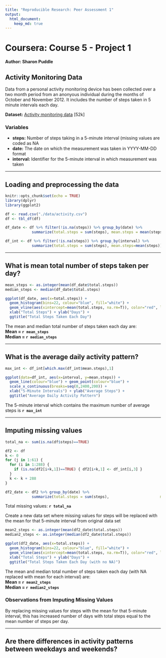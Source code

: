 ```yaml
---
title: "Reproducible Research: Peer Assessment 1"
output: 
  html_document:
    keep_md: true
---
```

Coursera: Course 5 - Project 1
==============================
**Author: Sharon Puddle**  

## Activity Monitoring Data

Data from a personal activity monitoring device has been collected over a two month period from an anonyous individual during the months of October and November 2012. It includes the number of steps taken in 5 minute intervals each day.

**Dataset:** [Activity monitoring data](https://d396qusza40orc.cloudfront.net/repdata%2Fdata%2Factivity.zip) [52k]

### Variables
- **steps:** Number of steps taking in a 5-minute interval (missing values are coded as NA
- **date:** The date on which the measurement was taken in YYYY-MM-DD format
- **interval:** Identifier for the 5-minute interval in which measurement was taken  
  
---
  
## Loading and preprocessing the data
```r
knitr::opts_chunk$set(echo = TRUE)
library(dplyr)
library(ggplot2)

df <- read.csv("./data/activity.csv")
df <- tbl_df(df)

df_date <- df %>% filter(!is.na(steps)) %>% group_by(date) %>%
            summarize(total.steps = sum(steps), mean.steps = mean(steps))

df_int <- df %>% filter(!is.na(steps)) %>% group_by(interval) %>%
            summarize(total.steps = sum(steps), mean.steps=mean(steps))
```
  
---
  
## What is mean total number of steps taken per day?
```r
mean_steps <- as.integer(mean(df_date$total.steps))
median_steps <- median(df_date$total.steps)

ggplot(df_date, aes(x=total.steps)) + 
  geom_histogram(bins=22, colour="blue", fill="white") + 
  geom_vline(aes(xintercept=mean(total.steps, na.rm=T)), color="red", linetype="dashed", size=1) + 
  xlab("Total Steps") + ylab("Days") + 
  ggtitle("Total Steps Taken Each Day")
```
  
The mean and median total number of steps taken each day are:  
**Mean = `r mean_steps`**  
**Median = `r median_steps`**  
  
---
  
## What is the average daily activity pattern?
```r
max_int <- df_int[which.max(df_int$mean.steps),1]

ggplot(data=df_int, aes(x=interval, y=mean.steps)) + 
  geom_line(colour="blue") + geom_point(colour="blue") +
  scale_x_continuous(breaks=seq(0,2400,200)) +
  xlab("5-Minute Intervals") + ylab("Average Steps") +
  ggtitle("Average Daily Activity Pattern")
```
  
The 5-minute interval which contains the maximum number of average steps is **`r max_int`**   
  
---
  
## Imputing missing values

``` r
total_na <- sum(is.na(df$steps)==TRUE)

df2 <- df 
k <- 0
for (j in 1:61) {
  for (i in 1:288) {
    if (is.na(df2[i+k,1])==TRUE) { df2[i+k,1] <- df_int[i,3] }
  }
  k <- k + 288
}

df2_date <- df2 %>% group_by(date) %>%
            summarize(total.steps = sum(steps),                       mean.steps = mean(steps))
```
Total missing values: **`r total_na`**  

Create a new data set where missing values for steps will be replaced with the mean for that 5-minute interval from original data set  

```r
mean2_steps <- as.integer(mean(df2_date$total.steps))
median2_steps <- as.integer(median(df2_date$total.steps))

ggplot(df2_date, aes(x=total.steps)) + 
  geom_histogram(bins=22, colour="blue", fill="white") + 
  geom_vline(aes(xintercept=mean(total.steps, na.rm=T)), color="red", linetype="dashed", size=1) + 
  xlab("Total Steps") + ylab("Days") + 
  ggtitle("Total Steps Taken Each Day (with no NA)")
```
  
The mean and median total number of steps taken each day (with NA replaced with mean for each interval) are:  
**Mean = `r mean2_steps`**  
**Median = `r median2_steps`**  

### Observations from Imputing Missing Values
By replacing missing values for steps with the mean for that 5-minute interval, this has increased number of days with total steps equal to the mean number of steps per day.  
  
---
  
## Are there differences in activity patterns between weekdays and weekends?
